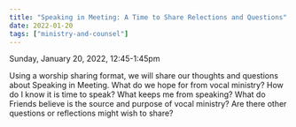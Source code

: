 ```yaml
---
title: "Speaking in Meeting: A Time to Share Relections and Questions"
date: 2022-01-20
tags: ["ministry-and-counsel"]
---
```


Sunday, January 20, 2022, 12:45-1:45pm

Using a worship sharing format, we will share our thoughts and questions about Speaking in Meeting. What do we hope for from vocal ministry? How do I know it is time to speak? What keeps me from speaking? What do Friends believe is the source and purpose of vocal ministry? Are there other questions or reflections might wish to share?
